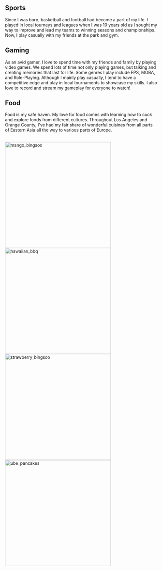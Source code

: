 ## Sports
Since I was born, basketball and football had become a part of my life. I played in local tourneys and leagues when I was 
10 years old as I sought my way to improve and lead my teams to winning seasons and championships. Now, I play casually
with my friends at the park and gym.


## Gaming
As an avid gamer, I love to spend time with my friends and family by playing video games. We spend lots of time not only
playing games, but talking and creating memories that last for life. Some genres I play include FPS, MOBA, and Role-Playing.
Although I mainly play casually, I tend to have a competitive edge and play in local tournaments to showcase my skills. 
I also love to record and stream my gameplay for everyone to watch!


## Food
Food is my safe haven. My love for food comes with learning how to cook and explore foods from different
cultures. Throughout Los Angeles and Orange County, I've had my fair share of wonderful cuisines from all parts of
Eastern Asia all the way to various parts of Europe.

<br/>
<div style={{display: 'inline-block', marginRight: '30px', border: 'solid black'}}>
    <a href="https://www.sulandbeans.com/" target="_blank">
        <img src="https://i.imgur.com/Cl91EoZ.jpg" alt="mango_bingsoo" width="350"/>
    </a>
</div>

<div style={{display: 'inline-block', border: 'solid black'}}>
    <a href="https://www.shootzhawaiian.com/" target="_blank">
        <img src="https://i.imgur.com/Mai7FC6.jpg" alt="hawaiian_bbq" width="350"/>
    </a>
</div>

<div style={{display: 'inline-block', marginRight: '30px', marginTop: '20px', border: 'solid black'}}>
    <a href="https://www.sulandbeans.com/" target="_blank">
        <img src="https://i.imgur.com/rnHiUtW.jpg" alt="strawberry_bingsoo" width="350"/>
    </a>
</div>

<div style={{display: 'inline-block', marginTop: '20px', border: 'solid black'}}>
    <a href="https://www.toastkitchenbakery.com/" target="_blank">
        <img src="https://i.imgur.com/5YTfZaJ.jpg" alt="ube_pancakes" width="350"/>
    </a>
</div>

